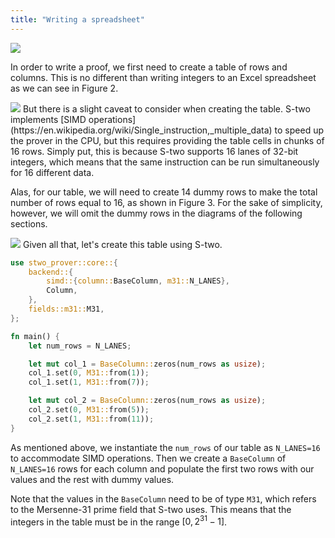 ```yaml
---
title: "Writing a spreadsheet"
---
```


<Frame caption="Figure 1: Prover workflow: Create a table">
  <img src="./writing-a-spreadsheet-1.png" />
</Frame>

In order to write a proof, we first need to create a table of rows and columns. This is no different than writing integers to an Excel spreadsheet as we can see in Figure 2.

<Frame caption="Figure 2: From spreadsheet to table">
  <img src="./writing-a-spreadsheet-2.png" />
</Frame>
But there is a slight caveat to consider when creating the table. S-two implements [SIMD operations](https://en.wikipedia.org/wiki/Single_instruction,_multiple_data) to speed up the prover in the CPU, but this requires providing the table cells in chunks of 16 rows. Simply put, this is because S-two supports 16 lanes of 32-bit integers, which means that the same instruction can be run simultaneously for 16 different data.

Alas, for our table, we will need to create 14 dummy rows to make the total number of rows equal to 16, as shown in Figure 3. For the sake of simplicity, however, we will omit the dummy rows in the diagrams of the following sections.

<Frame caption="Figure 3: Creating a table with 16 rows">
  <img src="./writing-a-spreadsheet-3.png" />
</Frame>
Given all that, let's create this table using S-two.

```rust
use stwo_prover::core::{
    backend::{
        simd::{column::BaseColumn, m31::N_LANES},
        Column,
    },
    fields::m31::M31,
};

fn main() {
    let num_rows = N_LANES;

    let mut col_1 = BaseColumn::zeros(num_rows as usize);
    col_1.set(0, M31::from(1));
    col_1.set(1, M31::from(7));

    let mut col_2 = BaseColumn::zeros(num_rows as usize);
    col_2.set(0, M31::from(5));
    col_2.set(1, M31::from(11));
}
```
As mentioned above, we instantiate the `num_rows` of our table as `N_LANES=16` to accommodate SIMD operations. Then we create a `BaseColumn` of `N_LANES=16` rows for each column and populate the first two rows with our values and the rest with dummy values.

Note that the values in the `BaseColumn` need to be of type `M31`, which refers to the Mersenne-31 prime field that S-two uses. This means that the integers in the table must be in the range $[0, 2^{31}-1]$.

